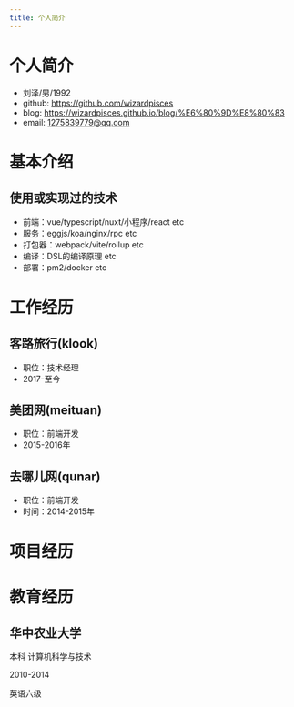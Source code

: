 ```yaml
---
title: 个人简介
---
```

# 个人简介
* 刘泽/男/1992
* github: https://github.com/wizardpisces
* blog: https://wizardpisces.github.io/blog/%E6%80%9D%E8%80%83
* email: 1275839779@qq.com

# 基本介绍
## 使用或实现过的技术
* 前端：vue/typescript/nuxt/小程序/react etc
* 服务：eggjs/koa/nginx/rpc etc
* 打包器：webpack/vite/rollup etc
* 编译：DSL的编译原理 etc
* 部署：pm2/docker etc

# 工作经历
## 客路旅行(klook) 
* 职位：技术经理
* 2017-至今

## 美团网(meituan) 
* 职位：前端开发
* 2015-2016年

## 去哪儿网(qunar) 
* 职位：前端开发
* 时间：2014-2015年

# 项目经历

# 教育经历

## 华中农业大学
本科 计算机科学与技术

2010-2014

英语六级
